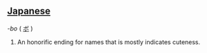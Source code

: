 ==[[Japanese]]==
''-bo'' ( [[ボ]] )
#An honorific ending for names that is mostly indicates cuteness.